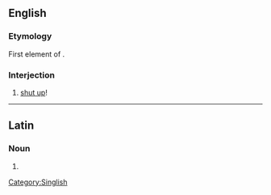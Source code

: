 {{also|Thiam}}
==English==

===Etymology===
First element of {{bor|en|nan-hok|-}} {{zh-l|恬去|tr=tiām-khì, tiām-khù|shut up}}.

===Interjection===
{{en-interj}}

# {{lb|en|Singapore|informal}} [[shut up]]!
[[Category:Singlish]]

----

==Latin==

===Noun===
{{la-noun-form|thīam}}

# {{inflection of|thīa||acc|s|lang=la}}